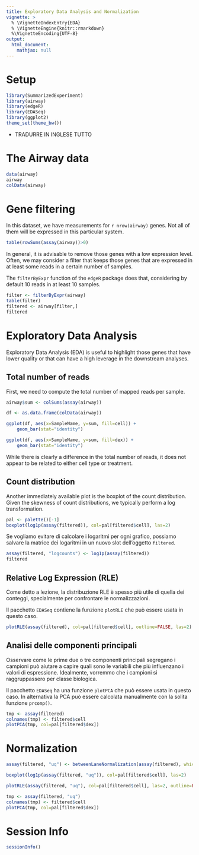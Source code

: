 ```yaml
---
title: Exploratory Data Analysis and Normalization
vignette: >
  % \VignetteIndexEntry{EDA}
  % \VignetteEngine{knitr::rmarkdown}
  %\VignetteEncoding{UTF-8}
output:
  html_document:
    mathjax: null   
---
```


# Setup

```r
library(SummarizedExperiment)
library(airway)
library(edgeR)
library(EDASeq)
library(ggplot2)
theme_set(theme_bw())
```

- TRADURRE IN INGLESE TUTTO

# The Airway data

```r
data(airway)
airway
colData(airway)
```

# Gene filtering

In this dataset, we have measurements for `r nrow(airway)` genes. Not all of them will be expressed in this particular system.

```r
table(rowSums(assay(airway))>0)
```

In general, it is advisable to remove those genes with a low expression level. Often, we may consider a filter that keeps those genes that are expressed in at least some reads in a certain number of samples.

The `filterByExpr` function of the `edgeR` package does that, considering by default 10 reads in at least 10 samples.

```r
filter <- filterByExpr(airway)
table(filter)
filtered <- airway[filter,]
filtered
```

# Exploratory Data Analysis

Exploratory Data Analysis (EDA) is useful to highlight those genes that have lower quality or that can have a high leverage in the downstream analyses.

## Total number of reads

First, we need to compute the total number of mapped reads per sample.

```r
airway$sum <- colSums(assay(airway))

df <- as.data.frame(colData(airway))

ggplot(df, aes(x=SampleName, y=sum, fill=cell)) +
    geom_bar(stat="identity")

ggplot(df, aes(x=SampleName, y=sum, fill=dex)) +
    geom_bar(stat="identity")
```

While there is clearly a difference in the total number of reads, it does not appear to be related to either cell type or treatment.

## Count distribution

Another immediately available plot is the boxplot of the count distribution.
Given the skewness of count distributions, we typically perform a log transformation.

```r
pal <- palette()[-1]
boxplot(log1p(assay(filtered)), col=pal[filtered$cell], las=2)
```

Se vogliamo evitare di calcolare i logaritmi per ogni grafico, possiamo salvare la matrice dei logaritmi in un nuovo slot dell'oggetto `filtered`.

```r
assay(filtered, "logcounts") <- log1p(assay(filtered))
filtered
```

## Relative Log Expression (RLE)

Come detto a lezione, la distribuzione RLE è spesso più utile di quella dei conteggi, specialmente per confrontare le normalizzazioni.

Il pacchetto `EDASeq` contiene la funzione `plotRLE` che può essere usata in questo caso.

```r
plotRLE(assay(filtered), col=pal[filtered$cell], outline=FALSE, las=2)
```

## Analisi delle componenti principali

Osservare come le prime due o tre componenti principali segregano i campioni può aiutare a capire quali sono le variabili che più influenzano i valori di espressione. Idealmente, vorremmo che i campioni si raggruppassero per classe biologica.

Il pacchetto `EDASeq` ha una funzione `plotPCA` che può essere usata in questo caso. In alternativa la PCA può essere calcolata manualmente con la solita funzione `prcomp()`.

```r
tmp <- assay(filtered)
colnames(tmp) <- filtered$cell
plotPCA(tmp, col=pal[filtered$dex])
```

# Normalization

```r
assay(filtered, "uq") <- betweenLaneNormalization(assay(filtered), which="upper")
```

```r
boxplot(log1p(assay(filtered, "uq")), col=pal[filtered$cell], las=2)
```

```r
plotRLE(assay(filtered, "uq"), col=pal[filtered$cell], las=2, outline=FALSE)
```

```r
tmp <- assay(filtered, "uq")
colnames(tmp) <- filtered$cell
plotPCA(tmp, col=pal[filtered$dex])
```

# Session Info

```r
sessionInfo()
```
